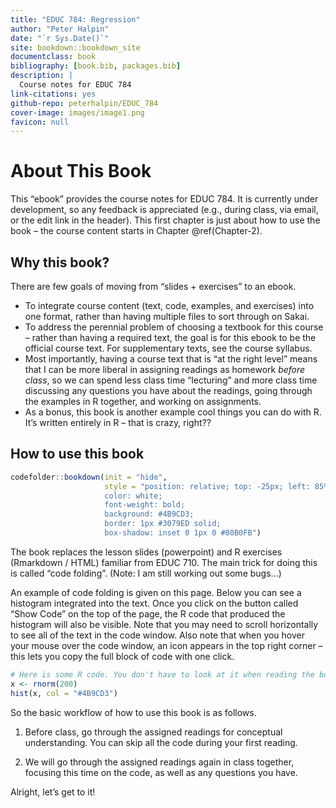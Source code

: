```yaml
--- 
title: "EDUC 784: Regression"
author: "Peter Halpin"
date: "`r Sys.Date()`"
site: bookdown::bookdown_site
documentclass: book
bibliography: [book.bib, packages.bib]
description: |
  Course notes for EDUC 784
link-citations: yes
github-repo: peterhalpin/EDUC_784
cover-image: images/image1.png
favicon: null
---
```


# About This Book


This "ebook" provides the course notes for EDUC 784. It is currently under development, so any feedback is appreciated (e.g., during class,  via email, or the edit link in the header). This first chapter is just about how to use the book -- the course content starts in Chapter \@ref(Chapter-2).   

## Why this book? 

There are few goals of moving from "slides + exercises" to an ebook. 

* To integrate course content (text, code, examples, and exercises) into one format, rather than having multiple files to sort through on Sakai.
* To address the perennial problem of choosing a textbook for this course -- rather than having a required text, the goal is for this ebook to be the official course text. For supplementary texts, see the course syllabus. 
* Most importantly, having a course text that is "at the right level" means that I can be more liberal in assigning readings as homework *before class*, so we can spend less class time "lecturing" and more class time discussing any questions you have about the readings, going through the examples in R together, and working on assignments.  
* As a bonus, this book is another example cool things you can do with R. It's written entirely in R -- that is crazy, right??

<!-- So, my goal for this semester to be in a situation where I assign chapter of this book each week as reading, and you do the readings before coming to class. I'll provide a short summary of the content of each chapter at the beginning of class, and I'll answer any questions you have about the readings. How long we spend summarizing the content will basically depend on how much discussion y'all want to have about it. Then, we will work through an R-based example together. Once we are done the example, there will be "open lab" time work on assignments or whatever you want to do. 

This book won't replace Sakai (e.g., I still need to post assignments and grades somewhere). But, instead of the Sakai Lessons linking to a bunch of files on Sakai, they will link to this book. -->


## How to use this book

```r
codefolder::bookdown(init = "hide", 
                     style = "position: relative; top: -25px; left: 85%;   
                     color: white;
                     font-weight: bold;
                     background: #4B9CD3;
                     border: 1px #3079ED solid;
                     box-shadow: inset 0 1px 0 #80B0FB")
```


The book replaces the lesson slides (powerpoint) and R exercises (Rmarkdown / HTML) familiar from EDUC 710. The main trick for doing this is called "code folding". (Note: I am still working out some bugs...)

An example of code folding is given on this page. Below you can see a histogram integrated into the text. Once you click on the button called "Show Code" on the top of the page, the R code that produced the histogram will also be visible. Note that you may need to scroll horizontally to see all of the text in the code window. Also note that when you hover your mouse over the code window, an icon appears in the top right corner -- this lets you copy the full block of code with one click. 


```r
# Here is some R code. You don't have to look at it when reading the book, but it is here when you need it
x <- rnorm(200)
hist(x, col = "#4B9CD3")
```


So the basic workflow of how to use this book is as follows. 

1. Before class, go through the assigned readings for conceptual understanding. You can skip all the code during your first reading.

2. We will go through the assigned readings again in class together, focusing this time on the code, as well as any questions you have. 

Alright, let's get to it! 


